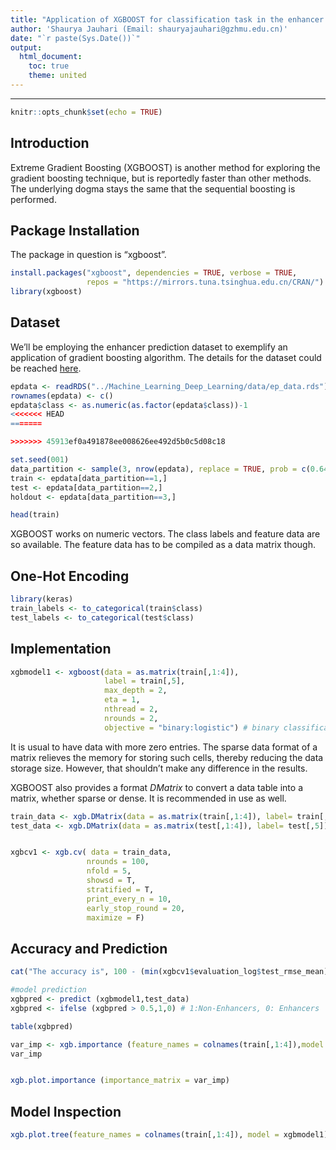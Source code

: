 ```yaml
---
title: "Application of XGBOOST for classification task in the enhancer prediction data."
author: 'Shaurya Jauhari (Email: shauryajauhari@gzhmu.edu.cn)'
date: "`r paste(Sys.Date())`"
output:
  html_document:
    toc: true
    theme: united
---
```


***

```r
knitr::opts_chunk$set(echo = TRUE)
```

## Introduction

<p> Extreme Gradient Boosting (XGBOOST) is another method for exploring the gradient boosting technique, but is reportedly faster than other methods. The underlying dogma stays the same that the sequential boosting is performed. </p> 


## Package Installation

<p> The package in question is "xgboost". </p>

```r

install.packages("xgboost", dependencies = TRUE, verbose = TRUE,
                 repos = "https://mirrors.tuna.tsinghua.edu.cn/CRAN/")
library(xgboost)
```

## Dataset

<p> We'll be employing the enhancer prediction dataset to exemplify an application of gradient boosting algorithm. The details for the dataset could be reached [here](https://nbviewer.jupyter.org/github/shauryajauhari/Machine_Learning/blob/master/Machine_Learning_Deep_Learning/enhancer_prediction_dataset_protocol.ipynb). </p>


```r

epdata <- readRDS("../Machine_Learning_Deep_Learning/data/ep_data.rds")
rownames(epdata) <- c()
epdata$class <- as.numeric(as.factor(epdata$class))-1
<<<<<<< HEAD
=======

>>>>>>> 45913ef0a491878ee008626ee492d5b0c5d08c18

set.seed(001)
data_partition <- sample(3, nrow(epdata), replace = TRUE, prob = c(0.64,0.16,0.2))
train <- epdata[data_partition==1,]
test <- epdata[data_partition==2,]
holdout <- epdata[data_partition==3,]

head(train)

```
<p> XGBOOST works on numeric vectors. The class labels and feature data are so available. The feature data has to be compiled as a data matrix though. </p>

## One-Hot Encoding

```r

library(keras)
train_labels <- to_categorical(train$class)
test_labels <- to_categorical(test$class)

```


## Implementation

```r

xgbmodel1 <- xgboost(data = as.matrix(train[,1:4]), 
                     label = train[,5], 
                     max_depth = 2, 
                     eta = 1, 
                     nthread = 2, 
                     nrounds = 2, 
                     objective = "binary:logistic") # binary classification , i.e. enhancer or non-enhancer.

```

<p> It is usual to have data with more zero entries. The sparse data format of a matrix relieves the memory for storing such cells, thereby reducing the data storage size. However, that shouldn't make any difference in the results. </p>


<p> XGBOOST also provides a format *DMatrix* to convert a data table into a matrix, whether sparse or dense. It is recommended in use as well. </p> 

```r


train_data <- xgb.DMatrix(data = as.matrix(train[,1:4]), label= train[,5]) 
test_data <- xgb.DMatrix(data = as.matrix(test[,1:4]), label= test[,5]) 


xgbcv1 <- xgb.cv( data = train_data,
                 nrounds = 100, 
                 nfold = 5, 
                 showsd = T, 
                 stratified = T, 
                 print_every_n = 10, 
                 early_stop_round = 20, 
                 maximize = F)

```

## Accuracy and Prediction

```r

cat("The accuracy is", 100 - (min(xgbcv1$evaluation_log$test_rmse_mean)*100), ". Since we are using the cross-validation scheme, the test/validation data is derived from the train data (input) itself.")

```

```r

#model prediction
xgbpred <- predict (xgbmodel1,test_data)
xgbpred <- ifelse (xgbpred > 0.5,1,0) # 1:Non-Enhancers, 0: Enhancers

table(xgbpred)
```

```r

var_imp <- xgb.importance (feature_names = colnames(train[,1:4]),model = xgbmodel1)
var_imp


xgb.plot.importance (importance_matrix = var_imp)

```
## Model Inspection

```r

xgb.plot.tree(feature_names = colnames(train[,1:4]), model = xgbmodel1)

```

